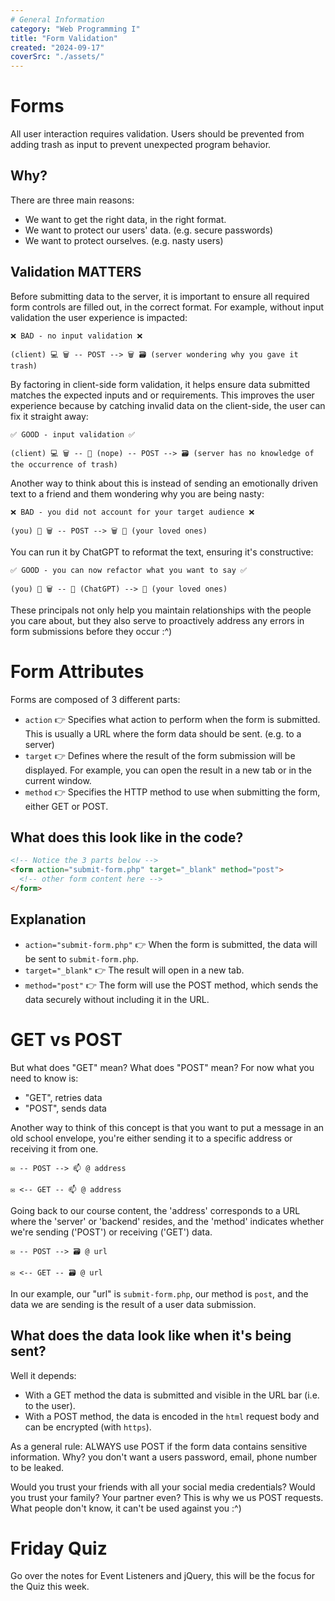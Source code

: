 ```yaml
---
# General Information
category: "Web Programming I"
title: "Form Validation"
created: "2024-09-17"
coverSrc: "./assets/"
---
```


# Forms

All user interaction requires validation. Users should be prevented from adding trash as input to prevent unexpected program behavior.

## Why?

There are three main reasons:

- We want to get the right data, in the right format.
- We want to protect our users' data. (e.g. secure passwords)
- We want to protect ourselves. (e.g. nasty users)

## Validation MATTERS

Before submitting data to the server, it is important to ensure all required form controls are filled out, in the correct format. For example, without input validation the user experience is impacted:

```text
❌ BAD - no input validation ❌

(client) 💻 🗑️ -- POST --> 🗑️ 🗃️ (server wondering why you gave it trash)
```

By factoring in client-side form validation, it helps ensure data submitted matches the expected inputs and or requirements. This improves the user experience because by catching invalid data on the client-side, the user can fix it straight away:

```text
✅ GOOD - input validation ✅

(client) 💻 🗑️ -- 🛑 (nope) -- POST --> 🗃️ (server has no knowledge of the occurrence of trash)
```

Another way to think about this is instead of sending an emotionally driven text to a friend and them wondering why you are being nasty:

```text
❌ BAD - you did not account for your target audience ❌

(you) 🧑 🗑️ -- POST --> 🗑️ 💑 (your loved ones)
```

You can run it by ChatGPT to reformat the text, ensuring it's constructive:

```text
✅ GOOD - you can now refactor what you want to say ✅

(you) 🧑 🗑️ -- 🛑 (ChatGPT) --> 💑 (your loved ones)
```

These principals not only help you maintain relationships with the people you care about, but they also serve to proactively address any errors in form submissions before they occur :^)

# Form Attributes

Forms are composed of 3 different parts:

- `action` 👉 Specifies what action to perform when the form is submitted. This is usually a URL where the form data should be sent. (e.g. to a server)
- `target` 👉 Defines where the result of the form submission will be displayed. For example, you can open the result in a new tab or in the current window.
- `method` 👉 Specifies the HTTP method to use when submitting the form, either GET or POST.

## What does this look like in the code?

```html
<!-- Notice the 3 parts below -->
<form action="submit-form.php" target="_blank" method="post">
  <!-- other form content here -->
</form>
```

## Explanation

- `action="submit-form.php"` 👉 When the form is submitted, the data will be sent to `submit-form.php`.
- `target="_blank"` 👉 The result will open in a new tab.
- `method="post"` 👉 The form will use the POST method, which sends the data securely without including it in the URL.

# GET vs POST

But what does "GET" mean? What does "POST" mean? For now what you need to know is:

- "GET", retries data
- "POST", sends data

Another way to think of this concept is that you want to put a message in an old school envelope, you're either sending it to a specific address or receiving it from one.

```text
✉️ -- POST --> 📫 @ address

✉️ <-- GET -- 📫 @ address
```

Going back to our course content, the 'address' corresponds to a URL where the 'server' or 'backend' resides, and the 'method' indicates whether we're sending ('POST') or receiving ('GET') data.

```text
✉️ -- POST --> 🗃️ @ url

✉️ <-- GET -- 🗃️ @ url
```

In our example, our "url" is `submit-form.php`, our method is `post`, and the data we are sending is the result of a user data submission.

## What does the data look like when it's being sent?

Well it depends:

- With a GET method the data is submitted and visible in the URL bar (i.e. to the user).
- With a POST method, the data is encoded in the `html` request body and can be encrypted (with `https`).

As a general rule: ALWAYS use POST if the form data contains sensitive information. Why? you don't want a users password, email, phone number to be leaked.

Would you trust your friends with all your social media credentials? Would you trust your family? Your partner even? This is why we us POST requests. What people don't know, it can't be used against you :^)

# Friday Quiz

Go over the notes for Event Listeners and jQuery, this will be the focus for the Quiz this week.
